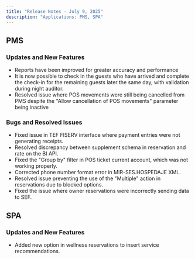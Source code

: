```yaml
---
title: "Release Notes - July 9, 2025"
description: "Applications: PMS, SPA"
---
```


## PMS

### <Icon icon="check" color="#02ad33" size={20} />  **Updates and New Features**

- Reports have been improved for greater accuracy and performance
- It is now possible to check in the guests who have arrived and complete the check-in for the remaining guests later the same day, with validation during night auditor.
- Resolved issue where POS movements were still being cancelled from PMS despite the "Allow cancellation of POS movements" parameter being inactive

### <Icon icon="bug" color="#ff0000" size={20} />  **Bugs and Resolved Issues**

- Fixed issue in TEF FISERV interface where payment entries were not generating receipts.
- Resolved discrepancy between supplement schema in reservation and rate on the BI API.
- Fixed the "Group by" filter in POS ticket current account, which was not working properly.
- Corrected phone number format error in MIR-SES.HOSPEDAJE XML.
- Resolved issue preventing the use of the "Multiple" action in reservations due to blocked options.
- Fixed the issue where owner reservations were incorrectly sending data to SEF.

## SPA

### <Icon icon="check" color="#02ad33" size={20} />  **Updates and New Features**

- Added new option in wellness reservations to insert service recommendations.